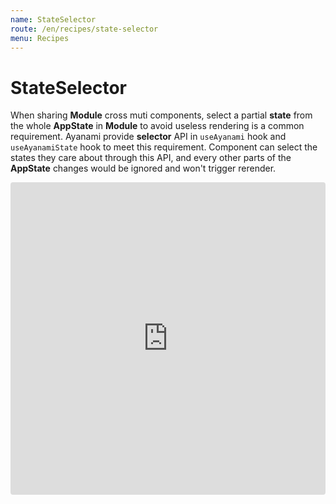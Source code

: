 ```yaml
---
name: StateSelector
route: /en/recipes/state-selector
menu: Recipes
---
```


# StateSelector
When sharing **Module** cross muti components, select a partial **state** from the whole **AppState** in **Module** to avoid useless rendering is a common requirement.
Ayanami provide **selector** API in `useAyanami` hook and `useAyanamiState` hook to meet this requirement. Component can select the states they care about through this API, and every other parts of the **AppState** changes would be ignored and won't trigger rerender.

<iframe
  src="https://codesandbox.io/embed/ayanami-recipes-state-selector-qrcnx?expanddevtools=1&fontsize=14&hidenavigation=1&module=%2Fsrc%2Findex.tsx&theme=dark"
  style="width:100%; height:500px; border:0; border-radius: 4px; overflow:hidden;"
  title="ayanami-recipes-state-selector"
  allow="geolocation; microphone; camera; midi; vr; accelerometer; gyroscope; payment; ambient-light-sensor; encrypted-media; usb"
  sandbox="allow-modals allow-forms allow-popups allow-scripts allow-same-origin"
></iframe>
